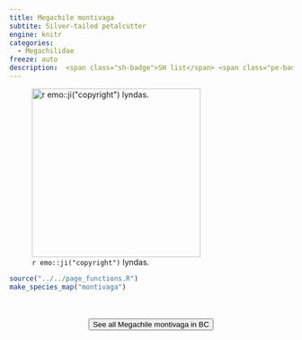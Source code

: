 ```yaml
---
title: Megachile montivaga
subtite: Silver-tailed petalcutter
engine: knitr
categories:
  - Megachilidae
freeze: auto
description:  <span class="sh-badge">SH list</span> <span class="pe-badge">PM Evidence</span> <span class="gali-badge">Galiano</span>
---
```

![`r emo::ji("copyright")` lyndas.](https://inaturalist-open-data.s3.amazonaws.com/photos/217736067/large.jpg){height=300}





```r
source("../../page_functions.R")
make_species_map("montivaga")
```
<br><br>
<center>


<a href="https://inaturalist.ca/observations?place_id=7085&subview=map&taxon_id=199130"><button type="button" class="btn btn-secondary">See all Megachile montivaga in BC <i class="fa-solid fa-arrow-up-right-from-square"></i> </button></a>
</center>
